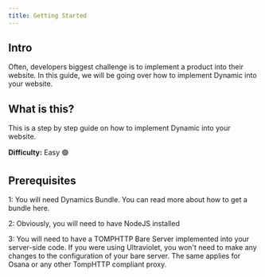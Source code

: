 ```yaml
---
title: Getting Started
---
```


## Intro

Often, developers biggest challenge is to implement a product into their website. In this guide, we will be going over how to implement Dynamic into your website.

## What is this?

This is a step by step guide on how to implement Dynamic into your website.

**Difficulty:** Easy 🟢

## Prerequisites

1: You will need Dynamics Bundle. You can read more about how to get a bundle here.


2: Obviously, you will need to have NodeJS installed


3: You will need to have a TOMPHTTP Bare Server implemented into your server-side code. If you were using Ultraviolet, you won't need to make any changes to the configuration of your bare server. The same applies for Osana or any other TompHTTP compliant proxy.
